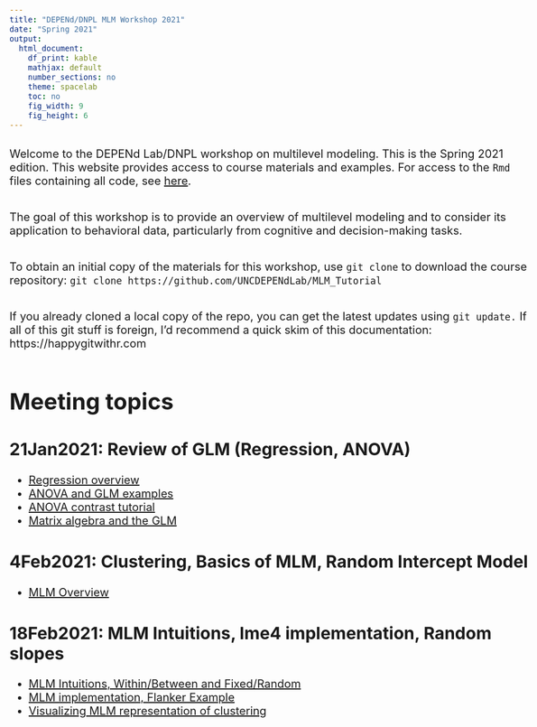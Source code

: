 ```yaml
---
title: "DEPENd/DNPL MLM Workshop 2021"
date: "Spring 2021"
output:
  html_document:
    df_print: kable
    mathjax: default
    number_sections: no
    theme: spacelab
    toc: no
    fig_width: 9 
    fig_height: 6 
---
```

<style type="text/css">
body{ font-size: 20px; max-width: 1600px; margin: auto; padding: 1em; }
code.r{ font-size: 20px; }
p { padding-top: 10px; padding-bottom: 10px; }
pre { font-size: 16px; }
</style>

Welcome to the DEPENd Lab/DNPL workshop on multilevel modeling. This is the Spring 2021 edition. This website provides access to course materials and examples. For access to the `Rmd` files containing all code, see [here](https://github.com/UNCDEPENdLab/MLM_Tutorial).

The goal of this workshop is to provide an overview of multilevel modeling and to consider its application to behavioral data, particularly from cognitive and decision-making tasks.

To obtain an initial copy of the materials for this workshop, use `git clone` to download the course repository: 
`git clone https://github.com/UNCDEPENdLab/MLM_Tutorial`

If you already cloned a local copy of the repo, you can get the latest updates using `git update.` If all of this git stuff is foreign, I'd recommend a quick skim of this documentation: https://happygitwithr.com

# Meeting topics

## 21Jan2021: Review of GLM (Regression, ANOVA)
  - [Regression overview](01_Regression/01_Correlation_and_Regression.html)
  - [ANOVA and GLM examples](01_Regression/03_Basic_Analysis.html)
  - [ANOVA contrast tutorial](https://cran.r-project.org/web/packages/afex/vignettes/afex_anova_example.html)
  - [Matrix algebra and the GLM](01_Regression/02_Matrix_Algebra_Overview.html)
  
## 4Feb2021: Clustering, Basics of MLM, Random Intercept Model
  - [MLM Overview](02_Intro_MLM/MLM_S2.html)

## 18Feb2021: MLM Intuitions, lme4 implementation, Random slopes
  - [MLM Intuitions, Within/Between and Fixed/Random](03_Foundations/03_Terms_L1L2.html)
  - [MLM implementation, Flanker Example](03_Foundations/03_Foundations.html)
  - [Visualizing MLM representation of clustering](03_Foundations/vizrandomeffects.html)
  